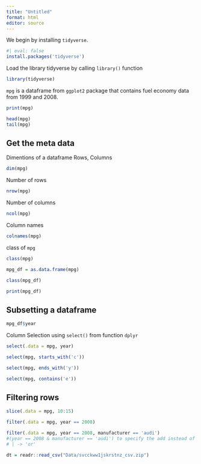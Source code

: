 ---
title: "Untitled"
format: html
editor: source
---

We begin by installing `tidyverse`.


```{r}
#| eval: false
install.packages('tidyverse')
```
Load the library tidyverse by calling `library()` function

```{r}
library(tidyverse)
```

`mpg` is a dataframe from `ggplot2` package that contains fuel economy data from 1999 and 2008.
```{r}
print(mpg)

```
```{r}
head(mpg)
tail(mpg)
```

## Get the meta data

Dimentions of a dataframe
Rows, Columns
```{r}
dim(mpg)
```

Number of rows
```{r}
nrow(mpg)
```

Number of columns
```{r}
ncol(mpg)
```

Column names

```{r}
colnames(mpg)
```
class of `mpg`

```{r}
class(mpg)
```

```{r}
mpg_df = as.data.frame(mpg)
```
```{r}
class(mpg_df)
```

```{r}
print(mpg_df)
```
## Subsetting a dataframe

```{r}
mpg_df$year
```
Column Selection using `select()` from function `dplyr`

```{r}
select(.data = mpg, year)
```

```{r}
select(mpg, starts_with('c'))
```

```{r}
select(mpg, ends_with('y'))
```


```{r}
select(mpg, contains('e'))
```
## Filtering rows

```{r}
slice(.data = mpg, 10:15)
```

```{r}
filter(.data = mpg, year == 2008)
```

```{r}
filter(.data = mpg, year == 2008, manufacturer == 'audi')
#(year == 2008 & manufacturer == 'audi') to specify the add instead of the comma
# | -> 'or'
```

```{r}
dt = readr::read_csv("Data/svcckww1jskrstnz_csv.zip")
```

